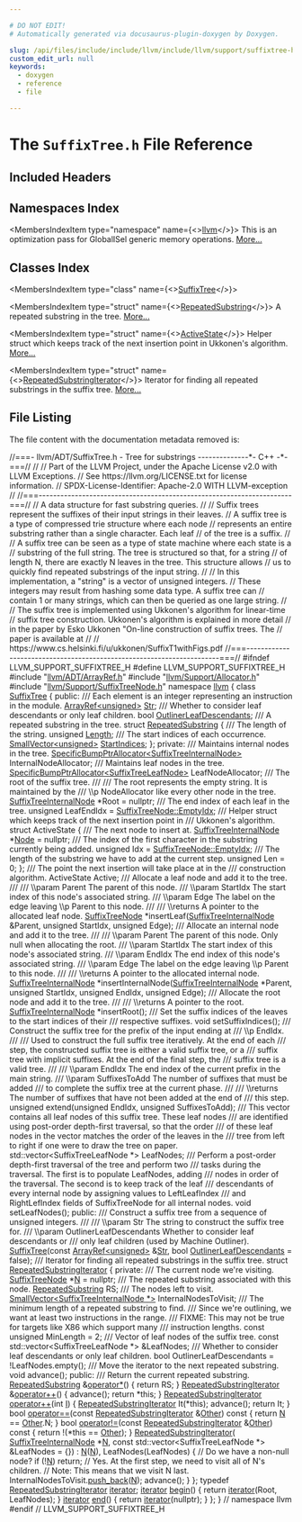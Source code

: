 ```yaml
---

# DO NOT EDIT!
# Automatically generated via docusaurus-plugin-doxygen by Doxygen.

slug: /api/files/include/include/llvm/include/llvm/support/suffixtree-h
custom_edit_url: null
keywords:
  - doxygen
  - reference
  - file

---
```





# The `SuffixTree.h` File Reference

<DoxygenPage pluginConfig={pluginConfig}>



## Included Headers

<IncludesList>
<IncludesListItem
  filePath="llvm/ADT/ArrayRef.h"
  permalink="/docs/api/files/include/include/llvm/include/llvm/adt/arrayref-h"
  isLocal="true" />
<IncludesListItem
  filePath="llvm/Support/Allocator.h"
  permalink="/docs/api/files/include/include/llvm/include/llvm/support/allocator-h"
  isLocal="true" />
<IncludesListItem
  filePath="llvm/Support/SuffixTreeNode.h"
  permalink="/docs/api/files/include/include/llvm/include/llvm/support/suffixtreenode-h"
  isLocal="true" />
</IncludesList>

## Namespaces Index

<MembersIndex>

<MembersIndexItem
  type="namespace"
  name={<><a href="/docs/api/namespaces/llvm">llvm</a></>}>
This is an optimization pass for GlobalISel generic memory operations. <a href="/docs/api/namespaces/llvm/#details">More...</a>
</MembersIndexItem>

</MembersIndex>

## Classes Index

<MembersIndex>

<MembersIndexItem
  type="class"
  name={<><a href="/docs/api/classes/llvm/suffixtree">SuffixTree</a></>}>
</MembersIndexItem>

<MembersIndexItem
  type="struct"
  name={<><a href="/docs/api/structs/llvm/suffixtree/repeatedsubstring">RepeatedSubstring</a></>}>
A repeated substring in the tree. <a href="/docs/api/structs/llvm/suffixtree/repeatedsubstring/#details">More...</a>
</MembersIndexItem>

<MembersIndexItem
  type="struct"
  name={<><a href="/docs/api/structs/llvm/suffixtree/activestate">ActiveState</a></>}>
Helper struct which keeps track of the next insertion point in Ukkonen&#39;s algorithm. <a href="/docs/api/structs/llvm/suffixtree/activestate/#details">More...</a>
</MembersIndexItem>

<MembersIndexItem
  type="struct"
  name={<><a href="/docs/api/structs/llvm/suffixtree/repeatedsubstringiterator">RepeatedSubstringIterator</a></>}>
Iterator for finding all repeated substrings in the suffix tree. <a href="/docs/api/structs/llvm/suffixtree/repeatedsubstringiterator/#details">More...</a>
</MembersIndexItem>

</MembersIndex>


## File Listing

The file content with the documentation metadata removed is:

<ProgramListing>

<Link id="l00001" /><CodeLine lineNumber="1"><Highlight kind="comment">//===- llvm/ADT/SuffixTree.h - Tree for substrings --------------&#42;- C++ -&#42;-===//</Highlight><Highlight kind="normal"></Highlight></CodeLine>
<Link id="l00002" /><CodeLine lineNumber="2"><Highlight kind="normal"></Highlight><Highlight kind="comment">//</Highlight><Highlight kind="normal"></Highlight></CodeLine>
<Link id="l00003" /><CodeLine lineNumber="3"><Highlight kind="normal"></Highlight><Highlight kind="comment">// Part of the LLVM Project, under the Apache License v2.0 with LLVM Exceptions.</Highlight><Highlight kind="normal"></Highlight></CodeLine>
<Link id="l00004" /><CodeLine lineNumber="4"><Highlight kind="normal"></Highlight><Highlight kind="comment">// See https://llvm.org/LICENSE.txt for license information.</Highlight><Highlight kind="normal"></Highlight></CodeLine>
<Link id="l00005" /><CodeLine lineNumber="5"><Highlight kind="normal"></Highlight><Highlight kind="comment">// SPDX-License-Identifier: Apache-2.0 WITH LLVM-exception</Highlight><Highlight kind="normal"></Highlight></CodeLine>
<Link id="l00006" /><CodeLine lineNumber="6"><Highlight kind="normal"></Highlight><Highlight kind="comment">//</Highlight><Highlight kind="normal"></Highlight></CodeLine>
<Link id="l00007" /><CodeLine lineNumber="7"><Highlight kind="normal"></Highlight><Highlight kind="comment">//===----------------------------------------------------------------------===//</Highlight><Highlight kind="normal"></Highlight></CodeLine>
<Link id="l00008" /><CodeLine lineNumber="8"><Highlight kind="normal"></Highlight><Highlight kind="comment">// A data structure for fast substring queries.</Highlight><Highlight kind="normal"></Highlight></CodeLine>
<Link id="l00009" /><CodeLine lineNumber="9"><Highlight kind="normal"></Highlight><Highlight kind="comment">//</Highlight><Highlight kind="normal"></Highlight></CodeLine>
<Link id="l00010" /><CodeLine lineNumber="10"><Highlight kind="normal"></Highlight><Highlight kind="comment">// Suffix trees represent the suffixes of their input strings in their leaves.</Highlight><Highlight kind="normal"></Highlight></CodeLine>
<Link id="l00011" /><CodeLine lineNumber="11"><Highlight kind="normal"></Highlight><Highlight kind="comment">// A suffix tree is a type of compressed trie structure where each node</Highlight><Highlight kind="normal"></Highlight></CodeLine>
<Link id="l00012" /><CodeLine lineNumber="12"><Highlight kind="normal"></Highlight><Highlight kind="comment">// represents an entire substring rather than a single character. Each leaf</Highlight><Highlight kind="normal"></Highlight></CodeLine>
<Link id="l00013" /><CodeLine lineNumber="13"><Highlight kind="normal"></Highlight><Highlight kind="comment">// of the tree is a suffix.</Highlight><Highlight kind="normal"></Highlight></CodeLine>
<Link id="l00014" /><CodeLine lineNumber="14"><Highlight kind="normal"></Highlight><Highlight kind="comment">//</Highlight><Highlight kind="normal"></Highlight></CodeLine>
<Link id="l00015" /><CodeLine lineNumber="15"><Highlight kind="normal"></Highlight><Highlight kind="comment">// A suffix tree can be seen as a type of state machine where each state is a</Highlight><Highlight kind="normal"></Highlight></CodeLine>
<Link id="l00016" /><CodeLine lineNumber="16"><Highlight kind="normal"></Highlight><Highlight kind="comment">// substring of the full string. The tree is structured so that, for a string</Highlight><Highlight kind="normal"></Highlight></CodeLine>
<Link id="l00017" /><CodeLine lineNumber="17"><Highlight kind="normal"></Highlight><Highlight kind="comment">// of length N, there are exactly N leaves in the tree. This structure allows</Highlight><Highlight kind="normal"></Highlight></CodeLine>
<Link id="l00018" /><CodeLine lineNumber="18"><Highlight kind="normal"></Highlight><Highlight kind="comment">// us to quickly find repeated substrings of the input string.</Highlight><Highlight kind="normal"></Highlight></CodeLine>
<Link id="l00019" /><CodeLine lineNumber="19"><Highlight kind="normal"></Highlight><Highlight kind="comment">//</Highlight><Highlight kind="normal"></Highlight></CodeLine>
<Link id="l00020" /><CodeLine lineNumber="20"><Highlight kind="normal"></Highlight><Highlight kind="comment">// In this implementation, a &quot;string&quot; is a vector of unsigned integers.</Highlight><Highlight kind="normal"></Highlight></CodeLine>
<Link id="l00021" /><CodeLine lineNumber="21"><Highlight kind="normal"></Highlight><Highlight kind="comment">// These integers may result from hashing some data type. A suffix tree can</Highlight><Highlight kind="normal"></Highlight></CodeLine>
<Link id="l00022" /><CodeLine lineNumber="22"><Highlight kind="normal"></Highlight><Highlight kind="comment">// contain 1 or many strings, which can then be queried as one large string.</Highlight><Highlight kind="normal"></Highlight></CodeLine>
<Link id="l00023" /><CodeLine lineNumber="23"><Highlight kind="normal"></Highlight><Highlight kind="comment">//</Highlight><Highlight kind="normal"></Highlight></CodeLine>
<Link id="l00024" /><CodeLine lineNumber="24"><Highlight kind="normal"></Highlight><Highlight kind="comment">// The suffix tree is implemented using Ukkonen&#39;s algorithm for linear-time</Highlight><Highlight kind="normal"></Highlight></CodeLine>
<Link id="l00025" /><CodeLine lineNumber="25"><Highlight kind="normal"></Highlight><Highlight kind="comment">// suffix tree construction. Ukkonen&#39;s algorithm is explained in more detail</Highlight><Highlight kind="normal"></Highlight></CodeLine>
<Link id="l00026" /><CodeLine lineNumber="26"><Highlight kind="normal"></Highlight><Highlight kind="comment">// in the paper by Esko Ukkonen &quot;On-line construction of suffix trees. The</Highlight><Highlight kind="normal"></Highlight></CodeLine>
<Link id="l00027" /><CodeLine lineNumber="27"><Highlight kind="normal"></Highlight><Highlight kind="comment">// paper is available at</Highlight><Highlight kind="normal"></Highlight></CodeLine>
<Link id="l00028" /><CodeLine lineNumber="28"><Highlight kind="normal"></Highlight><Highlight kind="comment">//</Highlight><Highlight kind="normal"></Highlight></CodeLine>
<Link id="l00029" /><CodeLine lineNumber="29"><Highlight kind="normal"></Highlight><Highlight kind="comment">// https://www.cs.helsinki.fi/u/ukkonen/SuffixT1withFigs.pdf</Highlight><Highlight kind="normal"></Highlight></CodeLine>
<Link id="l00030" /><CodeLine lineNumber="30"><Highlight kind="normal"></Highlight><Highlight kind="comment">//===----------------------------------------------------------------------===//</Highlight><Highlight kind="normal"></Highlight></CodeLine>
<Link id="l00031" /><CodeLine lineNumber="31"><Highlight kind="normal"></Highlight></CodeLine>
<Link id="l00032" /><CodeLine lineNumber="32"><Highlight kind="normal"></Highlight><Highlight kind="preprocessor">#ifndef LLVM&#95;SUPPORT&#95;SUFFIXTREE&#95;H</Highlight><Highlight kind="normal"></Highlight></CodeLine>
<Link id="l00033" /><CodeLine lineNumber="33"><Highlight kind="normal"></Highlight><Highlight kind="preprocessor">#define LLVM&#95;SUPPORT&#95;SUFFIXTREE&#95;H</Highlight><Highlight kind="normal"></Highlight></CodeLine>
<Link id="l00034" /><CodeLine lineNumber="34"><Highlight kind="normal"></Highlight></CodeLine>
<Link id="l00035" /><CodeLine lineNumber="35"><Highlight kind="normal"></Highlight><Highlight kind="preprocessor">#include &quot;<a href="/docs/api/files/include/include/llvm/include/llvm/adt/arrayref-h">llvm/ADT/ArrayRef.h</a>&quot;</Highlight><Highlight kind="normal"></Highlight></CodeLine>
<Link id="l00036" /><CodeLine lineNumber="36"><Highlight kind="normal"></Highlight><Highlight kind="preprocessor">#include &quot;<a href="/docs/api/files/include/include/llvm/include/llvm/support/allocator-h">llvm/Support/Allocator.h</a>&quot;</Highlight><Highlight kind="normal"></Highlight></CodeLine>
<Link id="l00037" /><CodeLine lineNumber="37"><Highlight kind="normal"></Highlight><Highlight kind="preprocessor">#include &quot;<a href="/docs/api/files/include/include/llvm/include/llvm/support/suffixtreenode-h">llvm/Support/SuffixTreeNode.h</a>&quot;</Highlight><Highlight kind="normal"></Highlight></CodeLine>
<Link id="l00038" /><CodeLine lineNumber="38"><Highlight kind="normal"></Highlight></CodeLine>
<Link id="l00039" /><CodeLine lineNumber="39"><Highlight kind="normal"></Highlight><Highlight kind="keyword">namespace </Highlight><Highlight kind="normal"><a href="/docs/api/namespaces/llvm">llvm</a> &#123;</Highlight></CodeLine>
<Link id="l00040" /><CodeLine lineNumber="40" lineLink="/docs/api/classes/llvm/suffixtree"><Highlight kind="normal"></Highlight><Highlight kind="keyword">class </Highlight><Highlight kind="normal"><a href="/docs/api/classes/llvm/suffixtree/#a27fe0d1c22c4e49e3909514161e7b481">SuffixTree</a> &#123;</Highlight></CodeLine>
<Link id="l00041" /><CodeLine lineNumber="41"><Highlight kind="normal"></Highlight><Highlight kind="keyword">public</Highlight><Highlight kind="normal">:</Highlight><Highlight kind="comment"></Highlight></CodeLine>
<Link id="l00042" /><CodeLine lineNumber="42"><Highlight kind="comment">  /// Each element is an integer representing an instruction in the module.</Highlight><Highlight kind="normal"></Highlight></CodeLine>
<Link id="l00043" /><CodeLine lineNumber="43" lineLink="/docs/api/classes/llvm/suffixtree/#aa49bfcd763abc20e39f1f6ea9bffc0fb"><Highlight kind="normal">  <a href="/docs/api/classes/llvm/arrayref">ArrayRef&lt;unsigned&gt;</a> <a href="/docs/api/classes/llvm/suffixtree/#aa49bfcd763abc20e39f1f6ea9bffc0fb">Str</a>;</Highlight></CodeLine>
<Link id="l00044" /><CodeLine lineNumber="44"><Highlight kind="normal"></Highlight><Highlight kind="comment"></Highlight></CodeLine>
<Link id="l00045" /><CodeLine lineNumber="45"><Highlight kind="comment">  /// Whether to consider leaf descendants or only leaf children.</Highlight><Highlight kind="normal"></Highlight></CodeLine>
<Link id="l00046" /><CodeLine lineNumber="46" lineLink="/docs/api/classes/llvm/suffixtree/#af73cec98a8c1f4c57f72cdd127716536"><Highlight kind="normal">  </Highlight><Highlight kind="keywordtype">bool</Highlight><Highlight kind="normal"> <a href="/docs/api/classes/llvm/suffixtree/#af73cec98a8c1f4c57f72cdd127716536">OutlinerLeafDescendants</a>;</Highlight></CodeLine>
<Link id="l00047" /><CodeLine lineNumber="47"><Highlight kind="normal"></Highlight><Highlight kind="comment"></Highlight></CodeLine>
<Link id="l00048" /><CodeLine lineNumber="48"><Highlight kind="comment">  /// A repeated substring in the tree.</Highlight><Highlight kind="normal"></Highlight></CodeLine>
<Link id="l00049" /><CodeLine lineNumber="49" lineLink="/docs/api/structs/llvm/suffixtree/repeatedsubstring"><Highlight kind="normal">  </Highlight><Highlight kind="keyword">struct </Highlight><Highlight kind="normal"><a href="/docs/api/structs/llvm/suffixtree/repeatedsubstring">RepeatedSubstring</a> &#123;</Highlight><Highlight kind="comment"></Highlight></CodeLine>
<Link id="l00050" /><CodeLine lineNumber="50"><Highlight kind="comment">    /// The length of the string.</Highlight><Highlight kind="normal"></Highlight></CodeLine>
<Link id="l00051" /><CodeLine lineNumber="51" lineLink="/docs/api/structs/llvm/suffixtree/repeatedsubstring/#ad780377fbb89deb15edff3b2a46a0087"><Highlight kind="normal">    </Highlight><Highlight kind="keywordtype">unsigned</Highlight><Highlight kind="normal"> <a href="/docs/api/structs/llvm/suffixtree/repeatedsubstring/#ad780377fbb89deb15edff3b2a46a0087">Length</a>;</Highlight></CodeLine>
<Link id="l00052" /><CodeLine lineNumber="52"><Highlight kind="normal"></Highlight><Highlight kind="comment"></Highlight></CodeLine>
<Link id="l00053" /><CodeLine lineNumber="53"><Highlight kind="comment">    /// The start indices of each occurrence.</Highlight><Highlight kind="normal"></Highlight></CodeLine>
<Link id="l00054" /><CodeLine lineNumber="54" lineLink="/docs/api/structs/llvm/suffixtree/repeatedsubstring/#aad6ddbc1a3f079b548de9f43990488ac"><Highlight kind="normal">    <a href="/docs/api/classes/llvm/smallvector">SmallVector&lt;unsigned&gt;</a> <a href="/docs/api/structs/llvm/suffixtree/repeatedsubstring/#aad6ddbc1a3f079b548de9f43990488ac">StartIndices</a>;</Highlight></CodeLine>
<Link id="l00055" /><CodeLine lineNumber="55"><Highlight kind="normal">  &#125;;</Highlight></CodeLine>
<Link id="l00056" /><CodeLine lineNumber="56"><Highlight kind="normal"></Highlight></CodeLine>
<Link id="l00057" /><CodeLine lineNumber="57"><Highlight kind="normal"></Highlight><Highlight kind="keyword">private</Highlight><Highlight kind="normal">:</Highlight><Highlight kind="comment"></Highlight></CodeLine>
<Link id="l00058" /><CodeLine lineNumber="58"><Highlight kind="comment">  /// Maintains internal nodes in the tree.</Highlight><Highlight kind="normal"></Highlight></CodeLine>
<Link id="l00059" /><CodeLine lineNumber="59"><Highlight kind="normal">  <a href="/docs/api/classes/llvm/specificbumpptrallocator">SpecificBumpPtrAllocator&lt;SuffixTreeInternalNode&gt;</a> InternalNodeAllocator;</Highlight><Highlight kind="comment"></Highlight></CodeLine>
<Link id="l00060" /><CodeLine lineNumber="60"><Highlight kind="comment">  /// Maintains leaf nodes in the tree.</Highlight><Highlight kind="normal"></Highlight></CodeLine>
<Link id="l00061" /><CodeLine lineNumber="61"><Highlight kind="normal">  <a href="/docs/api/classes/llvm/specificbumpptrallocator">SpecificBumpPtrAllocator&lt;SuffixTreeLeafNode&gt;</a> LeafNodeAllocator;</Highlight></CodeLine>
<Link id="l00062" /><CodeLine lineNumber="62"><Highlight kind="normal"></Highlight><Highlight kind="comment"></Highlight></CodeLine>
<Link id="l00063" /><CodeLine lineNumber="63"><Highlight kind="comment">  /// The root of the suffix tree.</Highlight></CodeLine>
<Link id="l00064" /><CodeLine lineNumber="64"><Highlight kind="comment">  ///</Highlight></CodeLine>
<Link id="l00065" /><CodeLine lineNumber="65"><Highlight kind="comment">  /// The root represents the empty string. It is maintained by the</Highlight></CodeLine>
<Link id="l00066" /><CodeLine lineNumber="66"><Highlight kind="comment">  /// \\p NodeAllocator like every other node in the tree.</Highlight><Highlight kind="normal"></Highlight></CodeLine>
<Link id="l00067" /><CodeLine lineNumber="67"><Highlight kind="normal">  <a href="/docs/api/structs/llvm/suffixtreeinternalnode">SuffixTreeInternalNode</a> &#42;Root = </Highlight><Highlight kind="keyword">nullptr</Highlight><Highlight kind="normal">;</Highlight></CodeLine>
<Link id="l00068" /><CodeLine lineNumber="68"><Highlight kind="normal"></Highlight><Highlight kind="comment"></Highlight></CodeLine>
<Link id="l00069" /><CodeLine lineNumber="69"><Highlight kind="comment">  /// The end index of each leaf in the tree.</Highlight><Highlight kind="normal"></Highlight></CodeLine>
<Link id="l00070" /><CodeLine lineNumber="70"><Highlight kind="normal">  </Highlight><Highlight kind="keywordtype">unsigned</Highlight><Highlight kind="normal"> LeafEndIdx = <a href="/docs/api/structs/llvm/suffixtreenode/#a9038deca521822084ac798637368c94e">SuffixTreeNode::EmptyIdx</a>;</Highlight></CodeLine>
<Link id="l00071" /><CodeLine lineNumber="71"><Highlight kind="normal"></Highlight><Highlight kind="comment"></Highlight></CodeLine>
<Link id="l00072" /><CodeLine lineNumber="72"><Highlight kind="comment">  /// Helper struct which keeps track of the next insertion point in</Highlight></CodeLine>
<Link id="l00073" /><CodeLine lineNumber="73"><Highlight kind="comment">  /// Ukkonen&#39;s algorithm.</Highlight><Highlight kind="normal"></Highlight></CodeLine>
<Link id="l00074" /><CodeLine lineNumber="74"><Highlight kind="normal">  </Highlight><Highlight kind="keyword">struct </Highlight><Highlight kind="normal">ActiveState &#123;</Highlight><Highlight kind="comment"></Highlight></CodeLine>
<Link id="l00075" /><CodeLine lineNumber="75"><Highlight kind="comment">    /// The next node to insert at.</Highlight><Highlight kind="normal"></Highlight></CodeLine>
<Link id="l00076" /><CodeLine lineNumber="76"><Highlight kind="normal">    <a href="/docs/api/structs/llvm/suffixtreeinternalnode">SuffixTreeInternalNode</a> &#42;<a href="/docs/api/classes/node">Node</a> = </Highlight><Highlight kind="keyword">nullptr</Highlight><Highlight kind="normal">;</Highlight></CodeLine>
<Link id="l00077" /><CodeLine lineNumber="77"><Highlight kind="normal"></Highlight><Highlight kind="comment"></Highlight></CodeLine>
<Link id="l00078" /><CodeLine lineNumber="78"><Highlight kind="comment">    /// The index of the first character in the substring currently being added.</Highlight><Highlight kind="normal"></Highlight></CodeLine>
<Link id="l00079" /><CodeLine lineNumber="79"><Highlight kind="normal">    </Highlight><Highlight kind="keywordtype">unsigned</Highlight><Highlight kind="normal"> Idx = <a href="/docs/api/structs/llvm/suffixtreenode/#a9038deca521822084ac798637368c94e">SuffixTreeNode::EmptyIdx</a>;</Highlight></CodeLine>
<Link id="l00080" /><CodeLine lineNumber="80"><Highlight kind="normal"></Highlight><Highlight kind="comment"></Highlight></CodeLine>
<Link id="l00081" /><CodeLine lineNumber="81"><Highlight kind="comment">    /// The length of the substring we have to add at the current step.</Highlight><Highlight kind="normal"></Highlight></CodeLine>
<Link id="l00082" /><CodeLine lineNumber="82"><Highlight kind="normal">    </Highlight><Highlight kind="keywordtype">unsigned</Highlight><Highlight kind="normal"> Len = 0;</Highlight></CodeLine>
<Link id="l00083" /><CodeLine lineNumber="83"><Highlight kind="normal">  &#125;;</Highlight></CodeLine>
<Link id="l00084" /><CodeLine lineNumber="84"><Highlight kind="normal"></Highlight><Highlight kind="comment"></Highlight></CodeLine>
<Link id="l00085" /><CodeLine lineNumber="85"><Highlight kind="comment">  /// The point the next insertion will take place at in the</Highlight></CodeLine>
<Link id="l00086" /><CodeLine lineNumber="86"><Highlight kind="comment">  /// construction algorithm.</Highlight><Highlight kind="normal"></Highlight></CodeLine>
<Link id="l00087" /><CodeLine lineNumber="87"><Highlight kind="normal">  ActiveState Active;</Highlight></CodeLine>
<Link id="l00088" /><CodeLine lineNumber="88"><Highlight kind="normal"></Highlight><Highlight kind="comment"></Highlight></CodeLine>
<Link id="l00089" /><CodeLine lineNumber="89"><Highlight kind="comment">  /// Allocate a leaf node and add it to the tree.</Highlight></CodeLine>
<Link id="l00090" /><CodeLine lineNumber="90"><Highlight kind="comment">  ///</Highlight></CodeLine>
<Link id="l00091" /><CodeLine lineNumber="91"><Highlight kind="comment">  /// \\param Parent The parent of this node.</Highlight></CodeLine>
<Link id="l00092" /><CodeLine lineNumber="92"><Highlight kind="comment">  /// \\param StartIdx The start index of this node&#39;s associated string.</Highlight></CodeLine>
<Link id="l00093" /><CodeLine lineNumber="93"><Highlight kind="comment">  /// \\param Edge The label on the edge leaving \\p Parent to this node.</Highlight></CodeLine>
<Link id="l00094" /><CodeLine lineNumber="94"><Highlight kind="comment">  ///</Highlight></CodeLine>
<Link id="l00095" /><CodeLine lineNumber="95"><Highlight kind="comment">  /// \\returns A pointer to the allocated leaf node.</Highlight><Highlight kind="normal"></Highlight></CodeLine>
<Link id="l00096" /><CodeLine lineNumber="96"><Highlight kind="normal">  <a href="/docs/api/structs/llvm/suffixtreenode">SuffixTreeNode</a> &#42;insertLeaf(<a href="/docs/api/structs/llvm/suffixtreeinternalnode">SuffixTreeInternalNode</a> &amp;Parent, </Highlight><Highlight kind="keywordtype">unsigned</Highlight><Highlight kind="normal"> StartIdx,</Highlight></CodeLine>
<Link id="l00097" /><CodeLine lineNumber="97"><Highlight kind="normal">                             </Highlight><Highlight kind="keywordtype">unsigned</Highlight><Highlight kind="normal"> Edge);</Highlight></CodeLine>
<Link id="l00098" /><CodeLine lineNumber="98"><Highlight kind="normal"></Highlight><Highlight kind="comment"></Highlight></CodeLine>
<Link id="l00099" /><CodeLine lineNumber="99"><Highlight kind="comment">  /// Allocate an internal node and add it to the tree.</Highlight></CodeLine>
<Link id="l00100" /><CodeLine lineNumber="100"><Highlight kind="comment">  ///</Highlight></CodeLine>
<Link id="l00101" /><CodeLine lineNumber="101"><Highlight kind="comment">  /// \\param Parent The parent of this node. Only null when allocating the root.</Highlight></CodeLine>
<Link id="l00102" /><CodeLine lineNumber="102"><Highlight kind="comment">  /// \\param StartIdx The start index of this node&#39;s associated string.</Highlight></CodeLine>
<Link id="l00103" /><CodeLine lineNumber="103"><Highlight kind="comment">  /// \\param EndIdx The end index of this node&#39;s associated string.</Highlight></CodeLine>
<Link id="l00104" /><CodeLine lineNumber="104"><Highlight kind="comment">  /// \\param Edge The label on the edge leaving \\p Parent to this node.</Highlight></CodeLine>
<Link id="l00105" /><CodeLine lineNumber="105"><Highlight kind="comment">  ///</Highlight></CodeLine>
<Link id="l00106" /><CodeLine lineNumber="106"><Highlight kind="comment">  /// \\returns A pointer to the allocated internal node.</Highlight><Highlight kind="normal"></Highlight></CodeLine>
<Link id="l00107" /><CodeLine lineNumber="107"><Highlight kind="normal">  <a href="/docs/api/structs/llvm/suffixtreeinternalnode">SuffixTreeInternalNode</a> &#42;insertInternalNode(<a href="/docs/api/structs/llvm/suffixtreeinternalnode">SuffixTreeInternalNode</a> &#42;Parent,</Highlight></CodeLine>
<Link id="l00108" /><CodeLine lineNumber="108"><Highlight kind="normal">                                             </Highlight><Highlight kind="keywordtype">unsigned</Highlight><Highlight kind="normal"> StartIdx, </Highlight><Highlight kind="keywordtype">unsigned</Highlight><Highlight kind="normal"> EndIdx,</Highlight></CodeLine>
<Link id="l00109" /><CodeLine lineNumber="109"><Highlight kind="normal">                                             </Highlight><Highlight kind="keywordtype">unsigned</Highlight><Highlight kind="normal"> Edge);</Highlight></CodeLine>
<Link id="l00110" /><CodeLine lineNumber="110"><Highlight kind="normal"></Highlight><Highlight kind="comment"></Highlight></CodeLine>
<Link id="l00111" /><CodeLine lineNumber="111"><Highlight kind="comment">  /// Allocate the root node and add it to the tree.</Highlight></CodeLine>
<Link id="l00112" /><CodeLine lineNumber="112"><Highlight kind="comment">  ///</Highlight></CodeLine>
<Link id="l00113" /><CodeLine lineNumber="113"><Highlight kind="comment">  /// \\returns A pointer to the root.</Highlight><Highlight kind="normal"></Highlight></CodeLine>
<Link id="l00114" /><CodeLine lineNumber="114"><Highlight kind="normal">  <a href="/docs/api/structs/llvm/suffixtreeinternalnode">SuffixTreeInternalNode</a> &#42;insertRoot();</Highlight></CodeLine>
<Link id="l00115" /><CodeLine lineNumber="115"><Highlight kind="normal"></Highlight><Highlight kind="comment"></Highlight></CodeLine>
<Link id="l00116" /><CodeLine lineNumber="116"><Highlight kind="comment">  /// Set the suffix indices of the leaves to the start indices of their</Highlight></CodeLine>
<Link id="l00117" /><CodeLine lineNumber="117"><Highlight kind="comment">  /// respective suffixes.</Highlight><Highlight kind="normal"></Highlight></CodeLine>
<Link id="l00118" /><CodeLine lineNumber="118"><Highlight kind="normal">  </Highlight><Highlight kind="keywordtype">void</Highlight><Highlight kind="normal"> setSuffixIndices();</Highlight></CodeLine>
<Link id="l00119" /><CodeLine lineNumber="119"><Highlight kind="normal"></Highlight><Highlight kind="comment"></Highlight></CodeLine>
<Link id="l00120" /><CodeLine lineNumber="120"><Highlight kind="comment">  /// Construct the suffix tree for the prefix of the input ending at</Highlight></CodeLine>
<Link id="l00121" /><CodeLine lineNumber="121"><Highlight kind="comment">  /// \\p EndIdx.</Highlight></CodeLine>
<Link id="l00122" /><CodeLine lineNumber="122"><Highlight kind="comment">  ///</Highlight></CodeLine>
<Link id="l00123" /><CodeLine lineNumber="123"><Highlight kind="comment">  /// Used to construct the full suffix tree iteratively. At the end of each</Highlight></CodeLine>
<Link id="l00124" /><CodeLine lineNumber="124"><Highlight kind="comment">  /// step, the constructed suffix tree is either a valid suffix tree, or a</Highlight></CodeLine>
<Link id="l00125" /><CodeLine lineNumber="125"><Highlight kind="comment">  /// suffix tree with implicit suffixes. At the end of the final step, the</Highlight></CodeLine>
<Link id="l00126" /><CodeLine lineNumber="126"><Highlight kind="comment">  /// suffix tree is a valid tree.</Highlight></CodeLine>
<Link id="l00127" /><CodeLine lineNumber="127"><Highlight kind="comment">  ///</Highlight></CodeLine>
<Link id="l00128" /><CodeLine lineNumber="128"><Highlight kind="comment">  /// \\param EndIdx The end index of the current prefix in the main string.</Highlight></CodeLine>
<Link id="l00129" /><CodeLine lineNumber="129"><Highlight kind="comment">  /// \\param SuffixesToAdd The number of suffixes that must be added</Highlight></CodeLine>
<Link id="l00130" /><CodeLine lineNumber="130"><Highlight kind="comment">  /// to complete the suffix tree at the current phase.</Highlight></CodeLine>
<Link id="l00131" /><CodeLine lineNumber="131"><Highlight kind="comment">  ///</Highlight></CodeLine>
<Link id="l00132" /><CodeLine lineNumber="132"><Highlight kind="comment">  /// \\returns The number of suffixes that have not been added at the end of</Highlight></CodeLine>
<Link id="l00133" /><CodeLine lineNumber="133"><Highlight kind="comment">  /// this step.</Highlight><Highlight kind="normal"></Highlight></CodeLine>
<Link id="l00134" /><CodeLine lineNumber="134"><Highlight kind="normal">  </Highlight><Highlight kind="keywordtype">unsigned</Highlight><Highlight kind="normal"> extend(</Highlight><Highlight kind="keywordtype">unsigned</Highlight><Highlight kind="normal"> EndIdx, </Highlight><Highlight kind="keywordtype">unsigned</Highlight><Highlight kind="normal"> SuffixesToAdd);</Highlight></CodeLine>
<Link id="l00135" /><CodeLine lineNumber="135"><Highlight kind="normal"></Highlight><Highlight kind="comment"></Highlight></CodeLine>
<Link id="l00136" /><CodeLine lineNumber="136"><Highlight kind="comment">  /// This vector contains all leaf nodes of this suffix tree. These leaf nodes</Highlight></CodeLine>
<Link id="l00137" /><CodeLine lineNumber="137"><Highlight kind="comment">  /// are identified using post-order depth-first traversal, so that the order</Highlight></CodeLine>
<Link id="l00138" /><CodeLine lineNumber="138"><Highlight kind="comment">  /// of these leaf nodes in the vector matches the order of the leaves in the</Highlight></CodeLine>
<Link id="l00139" /><CodeLine lineNumber="139"><Highlight kind="comment">  /// tree from left to right if one were to draw the tree on paper.</Highlight><Highlight kind="normal"></Highlight></CodeLine>
<Link id="l00140" /><CodeLine lineNumber="140"><Highlight kind="normal">  std::vector&lt;SuffixTreeLeafNode &#42;&gt; LeafNodes;</Highlight></CodeLine>
<Link id="l00141" /><CodeLine lineNumber="141"><Highlight kind="normal"></Highlight><Highlight kind="comment"></Highlight></CodeLine>
<Link id="l00142" /><CodeLine lineNumber="142"><Highlight kind="comment">  /// Perform a post-order depth-first traversal of the tree and perform two</Highlight></CodeLine>
<Link id="l00143" /><CodeLine lineNumber="143"><Highlight kind="comment">  /// tasks during the traversal. The first is to populate LeafNodes, adding</Highlight></CodeLine>
<Link id="l00144" /><CodeLine lineNumber="144"><Highlight kind="comment">  /// nodes in order of the traversal. The second is to keep track of the leaf</Highlight></CodeLine>
<Link id="l00145" /><CodeLine lineNumber="145"><Highlight kind="comment">  /// descendants of every internal node by assigning values to LeftLeafIndex</Highlight></CodeLine>
<Link id="l00146" /><CodeLine lineNumber="146"><Highlight kind="comment">  /// and RightLefIndex fields of SuffixTreeNode for all internal nodes.</Highlight><Highlight kind="normal"></Highlight></CodeLine>
<Link id="l00147" /><CodeLine lineNumber="147"><Highlight kind="normal">  </Highlight><Highlight kind="keywordtype">void</Highlight><Highlight kind="normal"> setLeafNodes();</Highlight></CodeLine>
<Link id="l00148" /><CodeLine lineNumber="148"><Highlight kind="normal"></Highlight></CodeLine>
<Link id="l00149" /><CodeLine lineNumber="149"><Highlight kind="normal"></Highlight><Highlight kind="keyword">public</Highlight><Highlight kind="normal">:</Highlight><Highlight kind="comment"></Highlight></CodeLine>
<Link id="l00150" /><CodeLine lineNumber="150"><Highlight kind="comment">  /// Construct a suffix tree from a sequence of unsigned integers.</Highlight></CodeLine>
<Link id="l00151" /><CodeLine lineNumber="151"><Highlight kind="comment">  ///</Highlight></CodeLine>
<Link id="l00152" /><CodeLine lineNumber="152"><Highlight kind="comment">  /// \\param Str The string to construct the suffix tree for.</Highlight></CodeLine>
<Link id="l00153" /><CodeLine lineNumber="153"><Highlight kind="comment">  /// \\param OutlinerLeafDescendants Whether to consider leaf descendants or</Highlight></CodeLine>
<Link id="l00154" /><CodeLine lineNumber="154"><Highlight kind="comment">  /// only leaf children (used by Machine Outliner).</Highlight><Highlight kind="normal"></Highlight></CodeLine>
<Link id="l00155" /><CodeLine lineNumber="155"><Highlight kind="normal">  <a href="/docs/api/classes/llvm/suffixtree/#a27fe0d1c22c4e49e3909514161e7b481">SuffixTree</a>(</Highlight><Highlight kind="keyword">const</Highlight><Highlight kind="normal"> <a href="/docs/api/classes/llvm/arrayref">ArrayRef&lt;unsigned&gt;</a> &amp;<a href="/docs/api/classes/llvm/suffixtree/#aa49bfcd763abc20e39f1f6ea9bffc0fb">Str</a>,</Highlight></CodeLine>
<Link id="l00156" /><CodeLine lineNumber="156"><Highlight kind="normal">             </Highlight><Highlight kind="keywordtype">bool</Highlight><Highlight kind="normal"> <a href="/docs/api/files/lib/lib/codegen/machineoutliner-cpp/#ab04e0eb540a588f835f9088d621f1382">OutlinerLeafDescendants</a> = </Highlight><Highlight kind="keyword">false</Highlight><Highlight kind="normal">);</Highlight></CodeLine>
<Link id="l00157" /><CodeLine lineNumber="157"><Highlight kind="normal"></Highlight><Highlight kind="comment"></Highlight></CodeLine>
<Link id="l00158" /><CodeLine lineNumber="158"><Highlight kind="comment">  /// Iterator for finding all repeated substrings in the suffix tree.</Highlight><Highlight kind="normal"></Highlight></CodeLine>
<Link id="l00159" /><CodeLine lineNumber="159" lineLink="/docs/api/structs/llvm/suffixtree/repeatedsubstringiterator"><Highlight kind="normal">  </Highlight><Highlight kind="keyword">struct </Highlight><Highlight kind="normal"><a href="/docs/api/structs/llvm/suffixtree/repeatedsubstringiterator/#a319c7993fd896765eb279c347dd2dc54">RepeatedSubstringIterator</a> &#123;</Highlight></CodeLine>
<Link id="l00160" /><CodeLine lineNumber="160"><Highlight kind="normal">  </Highlight><Highlight kind="keyword">private</Highlight><Highlight kind="normal">:</Highlight><Highlight kind="comment"></Highlight></CodeLine>
<Link id="l00161" /><CodeLine lineNumber="161"><Highlight kind="comment">    /// The current node we&#39;re visiting.</Highlight><Highlight kind="normal"></Highlight></CodeLine>
<Link id="l00162" /><CodeLine lineNumber="162"><Highlight kind="normal">    <a href="/docs/api/structs/llvm/suffixtreenode">SuffixTreeNode</a> &#42;<a href="/docs/api/files/lib/lib/support/regcomp-c/#a0240ac851181b84ac374872dc5434ee4">N</a> = </Highlight><Highlight kind="keyword">nullptr</Highlight><Highlight kind="normal">;</Highlight></CodeLine>
<Link id="l00163" /><CodeLine lineNumber="163"><Highlight kind="normal"></Highlight><Highlight kind="comment"></Highlight></CodeLine>
<Link id="l00164" /><CodeLine lineNumber="164"><Highlight kind="comment">    /// The repeated substring associated with this node.</Highlight><Highlight kind="normal"></Highlight></CodeLine>
<Link id="l00165" /><CodeLine lineNumber="165"><Highlight kind="normal">    <a href="/docs/api/structs/llvm/suffixtree/repeatedsubstring">RepeatedSubstring</a> RS;</Highlight></CodeLine>
<Link id="l00166" /><CodeLine lineNumber="166"><Highlight kind="normal"></Highlight><Highlight kind="comment"></Highlight></CodeLine>
<Link id="l00167" /><CodeLine lineNumber="167"><Highlight kind="comment">    /// The nodes left to visit.</Highlight><Highlight kind="normal"></Highlight></CodeLine>
<Link id="l00168" /><CodeLine lineNumber="168"><Highlight kind="normal">    <a href="/docs/api/classes/llvm/smallvector">SmallVector&lt;SuffixTreeInternalNode &#42;&gt;</a> InternalNodesToVisit;</Highlight></CodeLine>
<Link id="l00169" /><CodeLine lineNumber="169"><Highlight kind="normal"></Highlight><Highlight kind="comment"></Highlight></CodeLine>
<Link id="l00170" /><CodeLine lineNumber="170"><Highlight kind="comment">    /// The minimum length of a repeated substring to find.</Highlight></CodeLine>
<Link id="l00171" /><CodeLine lineNumber="171"><Highlight kind="comment">    /// Since we&#39;re outlining, we want at least two instructions in the range.</Highlight></CodeLine>
<Link id="l00172" /><CodeLine lineNumber="172"><Highlight kind="comment">    /// FIXME: This may not be true for targets like X86 which support many</Highlight></CodeLine>
<Link id="l00173" /><CodeLine lineNumber="173"><Highlight kind="comment">    /// instruction lengths.</Highlight><Highlight kind="normal"></Highlight></CodeLine>
<Link id="l00174" /><CodeLine lineNumber="174"><Highlight kind="normal">    </Highlight><Highlight kind="keyword">const</Highlight><Highlight kind="normal"> </Highlight><Highlight kind="keywordtype">unsigned</Highlight><Highlight kind="normal"> MinLength = 2;</Highlight></CodeLine>
<Link id="l00175" /><CodeLine lineNumber="175"><Highlight kind="normal"></Highlight><Highlight kind="comment"></Highlight></CodeLine>
<Link id="l00176" /><CodeLine lineNumber="176"><Highlight kind="comment">    /// Vector of leaf nodes of the suffix tree.</Highlight><Highlight kind="normal"></Highlight></CodeLine>
<Link id="l00177" /><CodeLine lineNumber="177"><Highlight kind="normal">    </Highlight><Highlight kind="keyword">const</Highlight><Highlight kind="normal"> std::vector&lt;SuffixTreeLeafNode &#42;&gt; &amp;LeafNodes;</Highlight></CodeLine>
<Link id="l00178" /><CodeLine lineNumber="178"><Highlight kind="normal"></Highlight><Highlight kind="comment"></Highlight></CodeLine>
<Link id="l00179" /><CodeLine lineNumber="179"><Highlight kind="comment">    /// Whether to consider leaf descendants or only leaf children.</Highlight><Highlight kind="normal"></Highlight></CodeLine>
<Link id="l00180" /><CodeLine lineNumber="180"><Highlight kind="normal">    </Highlight><Highlight kind="keywordtype">bool</Highlight><Highlight kind="normal"> OutlinerLeafDescendants = !LeafNodes.empty();</Highlight></CodeLine>
<Link id="l00181" /><CodeLine lineNumber="181"><Highlight kind="normal"></Highlight><Highlight kind="comment"></Highlight></CodeLine>
<Link id="l00182" /><CodeLine lineNumber="182"><Highlight kind="comment">    /// Move the iterator to the next repeated substring.</Highlight><Highlight kind="normal"></Highlight></CodeLine>
<Link id="l00183" /><CodeLine lineNumber="183"><Highlight kind="normal">    </Highlight><Highlight kind="keywordtype">void</Highlight><Highlight kind="normal"> advance();</Highlight></CodeLine>
<Link id="l00184" /><CodeLine lineNumber="184"><Highlight kind="normal"></Highlight></CodeLine>
<Link id="l00185" /><CodeLine lineNumber="185"><Highlight kind="normal">  </Highlight><Highlight kind="keyword">public</Highlight><Highlight kind="normal">:</Highlight><Highlight kind="comment"></Highlight></CodeLine>
<Link id="l00186" /><CodeLine lineNumber="186"><Highlight kind="comment">    /// Return the current repeated substring.</Highlight><Highlight kind="normal"></Highlight></CodeLine>
<Link id="l00187" /><CodeLine lineNumber="187" lineLink="/docs/api/structs/llvm/suffixtree/repeatedsubstringiterator/#a6832b25cc044e093b4e40c23457643bf"><Highlight kind="normal">    <a href="/docs/api/structs/llvm/suffixtree/repeatedsubstring">RepeatedSubstring</a> &amp;<a href="/docs/api/structs/llvm/suffixtree/repeatedsubstringiterator/#a6832b25cc044e093b4e40c23457643bf">operator&#42;</a>() &#123; </Highlight><Highlight kind="keywordflow">return</Highlight><Highlight kind="normal"> RS; &#125;</Highlight></CodeLine>
<Link id="l00188" /><CodeLine lineNumber="188"><Highlight kind="normal"></Highlight></CodeLine>
<Link id="l00189" /><CodeLine lineNumber="189" lineLink="/docs/api/structs/llvm/suffixtree/repeatedsubstringiterator/#afa6633893f4ee73d31c894c3b7c6dc0d"><Highlight kind="normal">    <a href="/docs/api/structs/llvm/suffixtree/repeatedsubstringiterator/#a319c7993fd896765eb279c347dd2dc54">RepeatedSubstringIterator</a> &amp;<a href="/docs/api/structs/llvm/suffixtree/repeatedsubstringiterator/#afa6633893f4ee73d31c894c3b7c6dc0d">operator++</a>() &#123;</Highlight></CodeLine>
<Link id="l00190" /><CodeLine lineNumber="190"><Highlight kind="normal">      advance();</Highlight></CodeLine>
<Link id="l00191" /><CodeLine lineNumber="191"><Highlight kind="normal">      </Highlight><Highlight kind="keywordflow">return</Highlight><Highlight kind="normal"> &#42;</Highlight><Highlight kind="keyword">this</Highlight><Highlight kind="normal">;</Highlight></CodeLine>
<Link id="l00192" /><CodeLine lineNumber="192"><Highlight kind="normal">    &#125;</Highlight></CodeLine>
<Link id="l00193" /><CodeLine lineNumber="193"><Highlight kind="normal"></Highlight></CodeLine>
<Link id="l00194" /><CodeLine lineNumber="194" lineLink="/docs/api/structs/llvm/suffixtree/repeatedsubstringiterator/#a2fa63fa45f1ef594e239afbcc678936a"><Highlight kind="normal">    <a href="/docs/api/structs/llvm/suffixtree/repeatedsubstringiterator/#a319c7993fd896765eb279c347dd2dc54">RepeatedSubstringIterator</a> <a href="/docs/api/structs/llvm/suffixtree/repeatedsubstringiterator/#a2fa63fa45f1ef594e239afbcc678936a">operator++</a>(</Highlight><Highlight kind="keywordtype">int</Highlight><Highlight kind="normal"> <a href="/docs/api/files/lib/lib/support/md5-cpp/#ac0eafdc9ee161b71e7af98af736952fd">I</a>) &#123;</Highlight></CodeLine>
<Link id="l00195" /><CodeLine lineNumber="195"><Highlight kind="normal">      <a href="/docs/api/structs/llvm/suffixtree/repeatedsubstringiterator/#a319c7993fd896765eb279c347dd2dc54">RepeatedSubstringIterator</a> It(&#42;</Highlight><Highlight kind="keyword">this</Highlight><Highlight kind="normal">);</Highlight></CodeLine>
<Link id="l00196" /><CodeLine lineNumber="196"><Highlight kind="normal">      advance();</Highlight></CodeLine>
<Link id="l00197" /><CodeLine lineNumber="197"><Highlight kind="normal">      </Highlight><Highlight kind="keywordflow">return</Highlight><Highlight kind="normal"> It;</Highlight></CodeLine>
<Link id="l00198" /><CodeLine lineNumber="198"><Highlight kind="normal">    &#125;</Highlight></CodeLine>
<Link id="l00199" /><CodeLine lineNumber="199"><Highlight kind="normal"></Highlight></CodeLine>
<Link id="l00200" /><CodeLine lineNumber="200" lineLink="/docs/api/structs/llvm/suffixtree/repeatedsubstringiterator/#a6bee815e9ceb96c9e3ea1ffe5f309973"><Highlight kind="normal">    </Highlight><Highlight kind="keywordtype">bool</Highlight><Highlight kind="normal"> <a href="/docs/api/structs/llvm/suffixtree/repeatedsubstringiterator/#a6bee815e9ceb96c9e3ea1ffe5f309973">operator==</a>(</Highlight><Highlight kind="keyword">const</Highlight><Highlight kind="normal"> <a href="/docs/api/structs/llvm/suffixtree/repeatedsubstringiterator/#a319c7993fd896765eb279c347dd2dc54">RepeatedSubstringIterator</a> &amp;<a href="/docs/api/namespaces/llvm/#a9eb4f5b98b70ee4fab9614ed58282c1fa6311ae17c1ee52b36e68aaf4ad066387">Other</a>)</Highlight><Highlight kind="keyword"> const </Highlight><Highlight kind="normal">&#123;</Highlight></CodeLine>
<Link id="l00201" /><CodeLine lineNumber="201"><Highlight kind="normal">      </Highlight><Highlight kind="keywordflow">return</Highlight><Highlight kind="normal"> <a href="/docs/api/files/lib/lib/support/regcomp-c/#a0240ac851181b84ac374872dc5434ee4">N</a> == <a href="/docs/api/namespaces/llvm/#a9eb4f5b98b70ee4fab9614ed58282c1fa6311ae17c1ee52b36e68aaf4ad066387">Other</a>.N;</Highlight></CodeLine>
<Link id="l00202" /><CodeLine lineNumber="202"><Highlight kind="normal">    &#125;</Highlight></CodeLine>
<Link id="l00203" /><CodeLine lineNumber="203" lineLink="/docs/api/structs/llvm/suffixtree/repeatedsubstringiterator/#a503534c99f418d7583115d60fa592736"><Highlight kind="normal">    </Highlight><Highlight kind="keywordtype">bool</Highlight><Highlight kind="normal"> <a href="/docs/api/structs/llvm/suffixtree/repeatedsubstringiterator/#a503534c99f418d7583115d60fa592736">operator!=</a>(</Highlight><Highlight kind="keyword">const</Highlight><Highlight kind="normal"> <a href="/docs/api/structs/llvm/suffixtree/repeatedsubstringiterator/#a319c7993fd896765eb279c347dd2dc54">RepeatedSubstringIterator</a> &amp;<a href="/docs/api/namespaces/llvm/#a9eb4f5b98b70ee4fab9614ed58282c1fa6311ae17c1ee52b36e68aaf4ad066387">Other</a>)</Highlight><Highlight kind="keyword"> const </Highlight><Highlight kind="normal">&#123;</Highlight></CodeLine>
<Link id="l00204" /><CodeLine lineNumber="204"><Highlight kind="normal">      </Highlight><Highlight kind="keywordflow">return</Highlight><Highlight kind="normal"> !(&#42;</Highlight><Highlight kind="keyword">this</Highlight><Highlight kind="normal"> == <a href="/docs/api/namespaces/llvm/#a9eb4f5b98b70ee4fab9614ed58282c1fa6311ae17c1ee52b36e68aaf4ad066387">Other</a>);</Highlight></CodeLine>
<Link id="l00205" /><CodeLine lineNumber="205"><Highlight kind="normal">    &#125;</Highlight></CodeLine>
<Link id="l00206" /><CodeLine lineNumber="206"><Highlight kind="normal"></Highlight></CodeLine>
<Link id="l00207" /><CodeLine lineNumber="207" lineLink="/docs/api/structs/llvm/suffixtree/repeatedsubstringiterator/#a319c7993fd896765eb279c347dd2dc54"><Highlight kind="normal">    <a href="/docs/api/structs/llvm/suffixtree/repeatedsubstringiterator/#a319c7993fd896765eb279c347dd2dc54">RepeatedSubstringIterator</a>(</Highlight></CodeLine>
<Link id="l00208" /><CodeLine lineNumber="208"><Highlight kind="normal">        <a href="/docs/api/structs/llvm/suffixtreeinternalnode">SuffixTreeInternalNode</a> &#42;<a href="/docs/api/files/lib/lib/support/regcomp-c/#a0240ac851181b84ac374872dc5434ee4">N</a>,</Highlight></CodeLine>
<Link id="l00209" /><CodeLine lineNumber="209"><Highlight kind="normal">        </Highlight><Highlight kind="keyword">const</Highlight><Highlight kind="normal"> std::vector&lt;SuffixTreeLeafNode &#42;&gt; &amp;LeafNodes = &#123;&#125;)</Highlight></CodeLine>
<Link id="l00210" /><CodeLine lineNumber="210"><Highlight kind="normal">        : <a href="/docs/api/files/lib/lib/support/regcomp-c/#a0240ac851181b84ac374872dc5434ee4">N</a>(<a href="/docs/api/files/lib/lib/support/regcomp-c/#a0240ac851181b84ac374872dc5434ee4">N</a>), LeafNodes(LeafNodes) &#123;</Highlight></CodeLine>
<Link id="l00211" /><CodeLine lineNumber="211"><Highlight kind="normal">      </Highlight><Highlight kind="comment">// Do we have a non-null node?</Highlight><Highlight kind="normal"></Highlight></CodeLine>
<Link id="l00212" /><CodeLine lineNumber="212"><Highlight kind="normal">      </Highlight><Highlight kind="keywordflow">if</Highlight><Highlight kind="normal"> (!<a href="/docs/api/files/lib/lib/support/regcomp-c/#a0240ac851181b84ac374872dc5434ee4">N</a>)</Highlight></CodeLine>
<Link id="l00213" /><CodeLine lineNumber="213"><Highlight kind="normal">        </Highlight><Highlight kind="keywordflow">return</Highlight><Highlight kind="normal">;</Highlight></CodeLine>
<Link id="l00214" /><CodeLine lineNumber="214"><Highlight kind="normal">      </Highlight><Highlight kind="comment">// Yes. At the first step, we need to visit all of N&#39;s children.</Highlight><Highlight kind="normal"></Highlight></CodeLine>
<Link id="l00215" /><CodeLine lineNumber="215"><Highlight kind="normal">      </Highlight><Highlight kind="comment">// Note: This means that we visit N last.</Highlight><Highlight kind="normal"></Highlight></CodeLine>
<Link id="l00216" /><CodeLine lineNumber="216"><Highlight kind="normal">      InternalNodesToVisit.<a href="/docs/api/classes/llvm/smallvectortemplatebase/#af42bfbc067df27c19ee2fc859df58799">push&#95;back</a>(<a href="/docs/api/files/lib/lib/support/regcomp-c/#a0240ac851181b84ac374872dc5434ee4">N</a>);</Highlight></CodeLine>
<Link id="l00217" /><CodeLine lineNumber="217"><Highlight kind="normal">      advance();</Highlight></CodeLine>
<Link id="l00218" /><CodeLine lineNumber="218"><Highlight kind="normal">    &#125;</Highlight></CodeLine>
<Link id="l00219" /><CodeLine lineNumber="219"><Highlight kind="normal">  &#125;;</Highlight></CodeLine>
<Link id="l00220" /><CodeLine lineNumber="220"><Highlight kind="normal"></Highlight></CodeLine>
<Link id="l00221" /><CodeLine lineNumber="221" lineLink="/docs/api/classes/llvm/suffixtree/#aabca947847ba6f5cc1361be91ba9717c"><Highlight kind="normal">  </Highlight><Highlight kind="keyword">typedef</Highlight><Highlight kind="normal"> <a href="/docs/api/structs/llvm/suffixtree/repeatedsubstringiterator">RepeatedSubstringIterator</a> <a href="/docs/api/classes/llvm/suffixtree/#aabca947847ba6f5cc1361be91ba9717c">iterator</a>;</Highlight></CodeLine>
<Link id="l00222" /><CodeLine lineNumber="222" lineLink="/docs/api/classes/llvm/suffixtree/#a53f2e900a260f932d4f3d87c93c55eaa"><Highlight kind="normal">  <a href="/docs/api/classes/llvm/suffixtree/#aabca947847ba6f5cc1361be91ba9717c">iterator</a> <a href="/docs/api/classes/llvm/suffixtree/#a53f2e900a260f932d4f3d87c93c55eaa">begin</a>() &#123; </Highlight><Highlight kind="keywordflow">return</Highlight><Highlight kind="normal"> <a href="/docs/api/classes/llvm/suffixtree/#aabca947847ba6f5cc1361be91ba9717c">iterator</a>(Root, LeafNodes); &#125;</Highlight></CodeLine>
<Link id="l00223" /><CodeLine lineNumber="223" lineLink="/docs/api/classes/llvm/suffixtree/#a94ad78b0bfc461f317f6824aca96e486"><Highlight kind="normal">  <a href="/docs/api/classes/llvm/suffixtree/#aabca947847ba6f5cc1361be91ba9717c">iterator</a> <a href="/docs/api/classes/llvm/suffixtree/#a94ad78b0bfc461f317f6824aca96e486">end</a>() &#123; </Highlight><Highlight kind="keywordflow">return</Highlight><Highlight kind="normal"> <a href="/docs/api/classes/llvm/suffixtree/#aabca947847ba6f5cc1361be91ba9717c">iterator</a>(</Highlight><Highlight kind="keyword">nullptr</Highlight><Highlight kind="normal">); &#125;</Highlight></CodeLine>
<Link id="l00224" /><CodeLine lineNumber="224"><Highlight kind="normal">&#125;;</Highlight></CodeLine>
<Link id="l00225" /><CodeLine lineNumber="225"><Highlight kind="normal"></Highlight></CodeLine>
<Link id="l00226" /><CodeLine lineNumber="226"><Highlight kind="normal">&#125; </Highlight><Highlight kind="comment">// namespace llvm</Highlight><Highlight kind="normal"></Highlight></CodeLine>
<Link id="l00227" /><CodeLine lineNumber="227"><Highlight kind="normal"></Highlight></CodeLine>
<Link id="l00228" /><CodeLine lineNumber="228"><Highlight kind="normal"></Highlight><Highlight kind="preprocessor">#endif </Highlight><Highlight kind="comment">// LLVM&#95;SUPPORT&#95;SUFFIXTREE&#95;H</Highlight><Highlight kind="normal"></Highlight></CodeLine>

</ProgramListing>


</DoxygenPage>
